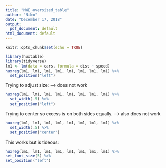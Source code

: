 ```yaml
---
title: "MWE_oversized_table"
author: "Niko"
date: "December 17, 2018"
output:
  pdf_document: default
html_document: default
---
```


```r
knitr::opts_chunk$set(echo = TRUE)

```

```r
library(huxtable)
library(tidyverse)
lm1 <- lm(data = cars, formula = dist ~ speed)
huxreg(lm1, lm1, lm1, lm1, lm1, lm1, lm1, lm1) %>%
  set_position("left")
```

Trying to adjust size: --> does not work

```r
huxreg(lm1, lm1, lm1, lm1, lm1, lm1, lm1, lm1) %>%
  set_width(.5) %>%
  set_position("left")
```

Trying to center so excess is on both sides equally. --> also does not work

```r
huxreg(lm1, lm1, lm1, lm1, lm1, lm1, lm1, lm1) %>%
  set_width(.5) %>%
  set_position("center")
```

This works but is tideous:

  ```r
huxreg(lm1, lm1, lm1, lm1, lm1, lm1, lm1, lm1) %>%
  set_font_size(5) %>%
  set_position("left")
```
